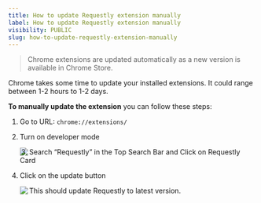 ```yaml
---
title: How to update Requestly extension manually
label: How to update Requestly extension manually
visibility: PUBLIC
slug: how-to-update-requestly-extension-manually
---
```


> Chrome extensions are updated automatically as a new version is available in Chrome Store.

Chrome takes some time to update your installed extensions. It could range between 1-2 hours to 1-2 days.

**To manually update the extension** you can follow these steps:

1. Go to URL: `chrome://extensions/`

2. Turn on developer mode

   <Image src="https://imagedelivery.net/IEMzXmjRvW0g933AN5ejrA/wwwnotionso-image-prod-files-secures3us-west-2amazonawscom-8e04dd23-74cd-4c44-8158-4238eac359d1-ae2a9849-a019-4d15-a3d7-a787d93ebc43-untitledpng/public" align="left" />

3. Search “Requestly” in the Top Search Bar and Click on Requestly Card

4. Click on the update button

   <Image src="https://imagedelivery.net/IEMzXmjRvW0g933AN5ejrA/wwwnotionso-image-prod-files-secures3us-west-2amazonawscom-8e04dd23-74cd-4c44-8158-4238eac359d1-aa4e6955-cf53-4d5f-a41c-0bf7d1dabe8a-untitledpng/public" align="left" />

This should update Requestly to latest version.
